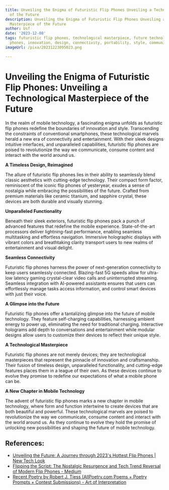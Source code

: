 ```yaml
---
title: Unveiling the Enigma of Futuristic Flip Phones Unveiling a Technological Masterpiece
  of the Future
description: Unveiling the Enigma of Futuristic Flip Phones Unveiling a Technological
  Masterpiece of the Future
author: Usf
date: '2023-12-08'
tags: futuristic flip phones, technological masterpiece, future technology, mobile
  phones, innovation, design, connectivity, portability, style, communication
imageUrl: /pixa/20231223095023.png

---
```

# Unveiling the Enigma of Futuristic Flip Phones: Unveiling a Technological Masterpiece of the  Future

In the realm of mobile technology, a fascinating enigma unfolds as futuristic flip phones  redefine  the boundaries of innovation and style. Transcending the  constraints  of conventional smartphones,  these technological marvels herald a new era of connectivity and entertainment. With their sleek designs intuitive interfaces, and unparalleled capabilities, futuristic flip phones are poised to revolutionize the way  we  communicate, consume content and interact with  the world around us.

**A Timeless Design, Reimagined**

The  allure of futuristic flip phones lies  in their  ability  to seamlessly blend classic aesthetics with cutting-edge technology.  Their compact form factor, reminiscent of  the iconic flip  phones of yesteryear, exudes a sense of  nostalgia while embracing the possibilities of the future. Crafted from premium materials like ceramic titanium, and  sapphire crystal, these devices are both durable and visually stunning.

**Unparalleled Functionality**

Beneath their sleek exteriors, futuristic flip phones pack a punch of  advanced features that redefine the mobile experience. State-of-the-art processors  deliver lightning-fast performance, enabling  seamless multitasking and effortless navigation. Immersive holographic displays with vibrant colors and breathtaking  clarity transport users to new realms of entertainment and visual  delight.

**Seamless Connectivity**

Futuristic flip phones harness the power of next-generation connectivity to keep users  seamlessly connected.  Blazing-fast 5G speeds allow for ultra-low latency gaming crystal-clear video calls and uninterrupted streaming. Seamless integration with AI-powered assistants ensures that users can effortlessly manage tasks access information, and control smart  devices with just their voice.

**A  Glimpse into the Future**

Futuristic flip phones  offer a tantalizing  glimpse into the future of mobile technology. They feature  self-charging capabilities, harnessing ambient energy to power up, eliminating the  need for traditional charging. Interactive holograms add depth to  conversations and entertainment while modular designs allow users to  customize their devices to reflect their unique style.

**A Technological Masterpiece**

Futuristic flip phones are not merely devices; they are technological masterpieces that represent the pinnacle of innovation and craftsmanship. Their fusion of timeless design, unparalleled functionality, and cutting-edge features places them in a league of their  own. As these devices continue to evolve they promise to  redefine our expectations of what a mobile phone can be.

**A New Chapter in Mobile Technology**

The advent of  futuristic flip phones  marks a new chapter in mobile technology,  where form and function intertwine to create devices that are both beautiful and powerful.  These technological marvels are poised to revolutionize the  way we communicate, consume content and interact with the world around us. As they continue to evolve  they hold the promise of unlocking new possibilities and shaping the future of mobile  technology.

## References:
- [Unveiling the Future: A Journey through 2023's Hottest Flip Phones | New Tech Look](https://youtube.com/watch?v=ZdnNueWkePM)
- [Flipping the Script: The Nostalgic Resurgence and Tech Trend Reversal of Modern Flip Phones - Medium](https://medium.com/@shariqmohamedyusuf/flipping-the-script-the-nostalgic-resurgence-and-tech-trend-reversal-of-modern-flip-phones-5c1efeaef780)
- [Recent Poetry by Robert J. Tiess (AllPoetry.com Poems + Poetry Prompts + Contest Submissions) - Art of Interpretation](http://artofinterpretation.com/poetryprompts2.html)

